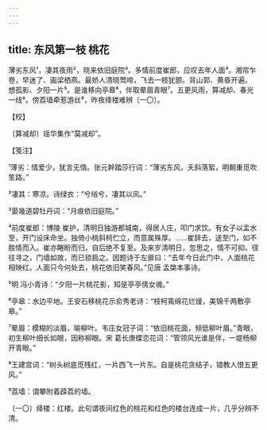 ```yaml
---
---
---
```

title: 东风第一枝 桃花
---







薄劣东风¹，凄其夜雨²，晓来依旧庭院³。多情前度崔郎，应叹去年人面⁴。湘帘乍卷，早迷了、画梁栖燕。最娇人清晓莺啼，飞去一枝犹颤。背山郭、黄昏开遍。　　想孤影、夕阳一片⁵。是谁移向亭皋⁶，伴取晕眉青眼⁷。五更风雨，算减却、春光一线⁸。傍荔墙牵惹游丝⁹，昨夜绛楼难辨〔一〇〕。





【校】


〔算减却〕瑶华集作“莫减却”。





【笺注】


¹薄劣：情爱少，犹言无情。张元幹踏莎行词：“薄劣东风，夭斜落絮，明朝重觅吹笙路。”

²凄其：寒凉。诗绿衣：“兮绤兮，凄其以风。”

³晏幾道碧牡丹词：“月痕依旧庭院。”

⁴前度崔郎：博陵 崔护，清明日独游都城南，得居人庄，叩门求饮。有女子以盂水至，开门设床命坐。独倚小桃斜柯伫立，而意属殊厚。……崔辞去，送至门，如不胜情而入。崔亦睠盼而归，自后绝不复至。及来岁清明日，忽思之，情不可抑。径往寻之，门墙如故，而已锁扃之。因题诗于左扉曰：“去年今日此门中，人面桃花相映红。人面只今何处去，桃花依旧笑春风。”见唐 孟棨本事诗。

⁵明 冯小青诗：“夕阳一片桃花影，知是亭亭倩女魂。”

⁶亭皋：水边平地。王安石移桃花示俞秀老诗：“枝柯蔫绵花烂熳，美锦千两敷亭皋。”

⁷晕眉：模糊的淡眉，喻柳叶。韦庄女冠子词：“依旧桃花面，频低柳叶眉。”青眼，初生柳叶细长如眼，因称柳眼。宋 葛长庚蝶恋花词：“管领风光谁是伴，一堤杨柳开青眼。”

⁸王建宫词：“树头树底觅残红，一片西飞一片东。自是桃花贪结子，错教人恨五更风。”

⁹荔墙：谓攀附着薜荔的墙。

〔一〇〕绛楼：红楼。此句谓夜间红色的桃花和红色的楼台连成一片，几乎分辨不清。